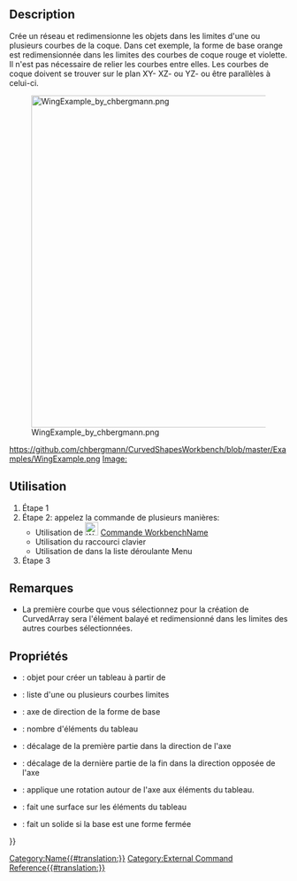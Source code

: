 <languages/>

{{Docnav/fr
|
|[[CurvedShapes_CurvedSegment/fr|CurvedSegment]]
|[[CurvedShapes Workbench/fr|CurvedShapes]]
|IconL=
|IconR=CurvedShapes_CurvedSegment.svg
|IconC=CurvedShapes_workbench_icon.svg
}}

{{GuiCommand/fr
|Name=CurvedShapes CurvedArray
|Name/fr=CurvedShapes CurvedArray
|MenuLocation=
|Workbenches=[[CurvedShapes Workbench/fr|CurvedShapes]]
|Shortcut=
|SeeAlso=
}}

==Description==

Crée un réseau et redimensionne les objets dans les limites d'une ou plusieurs courbes de la coque. Dans cet exemple, la forme de base orange est redimensionnée dans les limites des courbes de coque rouge et violette. Il n'est pas nécessaire de relier les courbes entre elles.
Les courbes de coque doivent se trouver sur le plan XY- XZ- ou YZ- ou être parallèles à celui-ci.

[[Image:WingExample_by_chbergmann.png|600px]]
<div class="mw-translate-fuzzy">
https://github.com/chbergmann/CurvedShapesWorkbench/blob/master/Examples/WingExample.png
[[Image:]]
</div>

<span id="Usage"></span>
==Utilisation==

<div class="mw-translate-fuzzy">
# Étape 1
# Étape 2: appelez la commande de plusieurs manières:
#* Utilisation de [[Image:WorkbenchName_Command.svg|24px|link=WorkbenchName_Command]] [[WorkbenchName_Command/fr|Commande WorkbenchName]]
#* Utilisation du raccourci clavier {{KEY}} {{KEY}}
#* Utilisation de {{MenuCommand|Menu → Command}} dans la liste déroulante Menu
# Étape 3
</div>

<span id="Notes"></span>
==Remarques==

* La première courbe que vous sélectionnez pour la création de CurvedArray sera l'élément balayé et redimensionné dans les limites des autres courbes sélectionnées.

<span id="Properties"></span>
==Propriétés==

{{Properties_Title|Base}}
* {{PropertyData/fr|Base}}: objet pour créer un tableau à partir de
* {{PropertyData/fr|Hullcurves}}: liste d'une ou plusieurs courbes limites
* {{PropertyData/fr|Axis}}: axe de direction de la forme de base
* {{PropertyData/fr|Items}}: nombre d'éléments du tableau
* {{PropertyData/fr|OffsetStart}}: décalage de la première partie dans la direction de l'axe
* {{PropertyData/fr|OffsetEnd}}: décalage de la dernière partie de la fin dans la direction opposée de l'axe
* {{PropertyData/fr|Twist}}: applique une rotation autour de l'axe aux éléments du tableau.
* {{PropertyData/fr|Surface}}: fait une surface sur les éléments du tableau
* {{PropertyData/fr|Solid}}: fait un solide si la base est une forme fermée


{{Docnav/fr
|
|[[CurvedShapes_CurvedSegment/fr|CurvedSegment]]
|[[CurvedShapes Workbench/fr|CurvedShapes]]
|IconL=
|IconR=CurvedShapes_CurvedSegment.svg
|IconC=CurvedShapes_workbench_icon.svg
}}

{{Userdocnavi{{#translation:}}}}
[[Category:Name{{#translation:}}]]
[[Category:External Command Reference{{#translation:}}]]